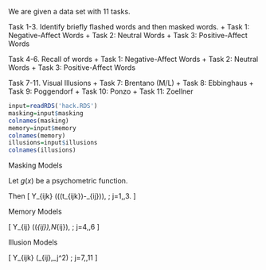 We are given a data set with 11 tasks.

Task 1-3.  Identify briefly flashed words and then masked words.
  + Task 1: Negative-Affect Words
  + Task 2: Neutral Words
  + Task 3: Positive-Affect Words

Task 4-6.  Recall of words
  + Task 1: Negative-Affect Words
  + Task 2: Neutral Words
  + Task 3: Positive-Affect Words
  
Task 7-11.  Visual Illusions
  + Task 7: Brentano (M/L)
  + Task 8: Ebbinghaus
  + Task 9: Poggendorf
  + Task 10: Ponzo
  + Task 11: Zoellner 
  
  
```r
input=readRDS('hack.RDS')
masking=input$masking
colnames(masking)
memory=input$memory
colnames(memory)
illusions=input$illusions
colnames(illusions)
```

Masking Models

Let $g(x)$ be a psychometric function.


Then
\[
Y_{ijk} \sim \mbox{Bernoulli}(\Phi(\log(t_{ijk})-\theta_{ij})), \; j=1,\ldots,3.
\]



Memory Models

\[
Y_{ij} \sim \mbox{Binomial}(\Phi(\theta_{ij}),N_{ij}), \; j=4,\ldots,6
\]

Illusion Models

\[
Y_{ijk} \sim \mbox{Normal}(\theta_{ij},\tau_j^2) \; j=7,\ldots,11
\]